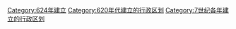[[Category:624年建立|Category:624年建立]]
[[Category:620年代建立的行政区划|Category:620年代建立的行政区划]]
[[Category:7世纪各年建立的行政区划|Category:7世纪各年建立的行政区划]]